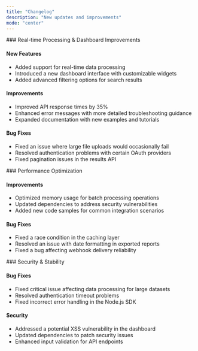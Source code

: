 ```yaml
---
title: "Changelog"
description: "New updates and improvements"
mode: "center"
---
```


<Update label="March 21, 2025" description="v3.2.0">
  ### Real-time Processing & Dashboard Improvements

  #### New Features
  - Added support for real-time data processing
  - Introduced a new dashboard interface with customizable widgets
  - Added advanced filtering options for search results

  #### Improvements
  - Improved API response times by 35%
  - Enhanced error messages with more detailed troubleshooting guidance
  - Expanded documentation with new examples and tutorials

  #### Bug Fixes
  - Fixed an issue where large file uploads would occasionally fail
  - Resolved authentication problems with certain OAuth providers
  - Fixed pagination issues in the results API
</Update>

<Update label="February 28, 2025" description="v3.1.2">
  ### Performance Optimization

  #### Improvements
  - Optimized memory usage for batch processing operations
  - Updated dependencies to address security vulnerabilities
  - Added new code samples for common integration scenarios

  #### Bug Fixes
  - Fixed a race condition in the caching layer
  - Resolved an issue with date formatting in exported reports
  - Fixed a bug affecting webhook delivery reliability
</Update>

<Update label="February 15, 2025" description="v3.1.1">
  ### Security & Stability

  #### Bug Fixes
  - Fixed critical issue affecting data processing for large datasets
  - Resolved authentication timeout problems
  - Fixed incorrect error handling in the Node.js SDK

  #### Security
  - Addressed a potential XSS vulnerability in the dashboard
  - Updated dependencies to patch security issues
  - Enhanced input validation for API endpoints
</Update>
